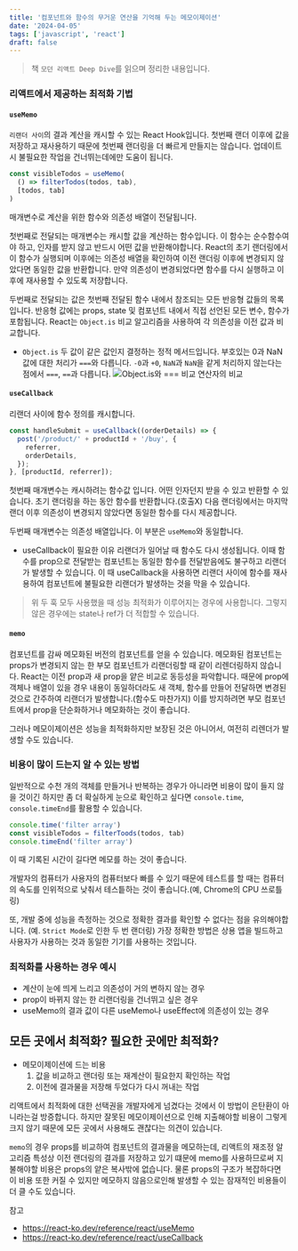 ```yaml
---
title: '컴포넌트와 함수의 무거운 연산을 기억해 두는 메모이제이션'
date: '2024-04-05'
tags: ['javascript', 'react']
draft: false
---
```


> 책 `모던 리액트 Deep Dive`를 읽으며 정리한 내용입니다.

### 리액트에서 제공하는 최적화 기법

#### `useMemo`

`리랜더 사이`의 결과 계산을 캐시할 수 있는 React Hook입니다.
첫번째 랜더 이후에 값을 저장하고 재사용하기 때문에 첫번째 랜더링을 더 빠르게 만들지는 않습니다. 업데이트 시 불필요한 작업을 건너뛰는데에만 도움이 됩니다.

```js
const visibleTodos = useMemo(
  () => filterTodos(todos, tab),
  [todos, tab]
)
```

매개변수로 계산을 위한 함수와 의존성 배열이 전달됩니다.

첫번째로 전달되는 매개변수는 캐시할 값을 계산하는 함수입니다. 이 함수는 순수함수여야 하고, 인자를 받지 않고 반드시 어떤 값을 반환해야합니다.
React의 초기 랜더링에서 이 함수가 실행되며 이후에는 의존성 배열을 확인하여 이전 랜더링 이후에 변경되지 않았다면 동일한 값을 반환합니다.
만약 의존성이 변경되었다면 함수를 다시 실행하고 이후에 재사용할 수 있도록 저장합니다.

두번째로 전달되는 값은 첫번째 전달된 함수 내에서 참조되는 모든 반응형 값들의 목록입니다. 반응형 값에는 props, state 및 컴포넌트 내에서 직접 선언된 모든 변수, 함수가 포함됩니다.
React는 `Object.is` 비교 알고리즘을 사용하여 각 의존성을 이전 값과 비교합니다.

- `Object.is`
  두 값이 같은 값인지 결정하는 정적 메서드입니다. 부호있는 0과 NaN 값에 대한 처리가 `===`와 다릅니다. `-0`과 `+0`, `NaN`과 `NaN`을 같게 처리하지 않는다는 점에서 `===`, `==`과 다릅니다.
  ![Object.is와 === 비교 연산자의 비교](https://github.com/kimdoyeonn/kimdoyeonn.github.io/assets/53068706/f5ca03e4-8de7-47bb-a159-6056277285e7)

#### `useCallback`

리랜더 사이에 함수 정의를 캐시합니다.

```js
const handleSubmit = useCallback((orderDetails) => {
  post('/product/' + productId + '/buy', {
    referrer,
    orderDetails,
  });
}, [productId, referrer]);
```

첫번째 매개변수는 캐시하려는 함수값 입니다. 어떤 인자던지 받을 수 있고 반환할 수 있습니다.
초기 랜더링을 하는 동안 함수를 반환합니다.(호출X) 다음 랜더링에서는 마지막 랜더 이후 의존성이 변경되지 않았다면 동일한 함수를 다시 제공합니다.

두번째 매개변수는 의존성 배열입니다. 이 부분은 `useMemo`와 동일합니다.

- useCallback이 필요한 이유
  리랜더가 일어날 때 함수도 다시 생성됩니다. 이때 함수를 prop으로 전달받는 컴포넌트는 동일한 함수를 전달받음에도 불구하고 리랜더가 발생할 수 있습니다.
  이 때 useCallback을 사용하면 리랜더 사이에 함수를 재사용하여 컴포넌트에 불필요한 리랜더가 발생하는 것을 막을 수 있습니다.

> 위 두 훅 모두 사용했을 때 성능 최적화가 이루어지는 경우에 사용합니다. 그렇지 않은 경우에는 state나 ref가 더 적합할 수 있습니다.

#### `memo`

컴포넌트를 감싸 메모화된 버전의 컴포넌트를 얻을 수 있습니다. 메모화된 컴포넌트는 props가 변경되지 않는 한 부모 컴포넌트가 리랜더링할 때 같이 리렌더링하지 않습니다.
React는 이전 prop과 새 prop을 얕은 비교로 동등성을 파악합니다.
때문에 prop에 객체나 배열이 있을 경우 내용이 동일하더라도 새 객체, 함수를 만들어 전달하면 변경된 것으로 간주하여 리랜더가 발생합니다.(함수도 마찬가지)
이를 방지하려면 부모 컴포넌트에서 prop을 단순화하거나 메모화하는 것이 좋습니다.

그러나 메모이제이션은 성능을 최적화하지만 보장된 것은 아니어서, 여전히 리렌더가 발생할 수도 있습니다.

### 비용이 많이 드는지 알 수 있는 방법

일반적으로 수천 개의 객체를 만들거나 반복하는 경우가 아니라면 비용이 많이 들지 않을 것이긴 하지만 좀 더 확실하게 눈으로 확인하고 싶다면 `console.time`, `console.timeEnd`를 활용할 수 있습니다.

```js
console.time('filter array')
const visibleTodos = filterToods(todos, tab)
console.timeEnd('filter array')
```

이 때 기록된 시간이 길다면 메모를 하는 것이 좋습니다.

개발자의 컴퓨터가 사용자의 컴퓨터보다 빠를 수 있기 때문에 테스트를 할 때는 컴퓨터의 속도를 인위적으로 낮춰서 테스틑하는 것이 좋습니다.(예, Chrome의 CPU 쓰로틀링)

또, 개발 중에 성능을 측정하는 것으로 정확한 결과를 확인할 수 없다는 점을 유의해야합니다. (예. `Strict Mode`로 인한 두 번 랜더링) 가장 정확한 방법은 상용 앱을 빌드하고 사용자가 사용하는 것과 동일한 기기를 사용하는 것입니다.

### 최적화를 사용하는 경우 예시

- 계산이 눈에 띄게 느리고 의존성이 거의 변하지 않는 경우
- prop이 바뀌지 않는 한 리랜더링을 건너뛰고 싶은 경우
- useMemo의 결과 값이 다른 useMemo나 useEffect에 의존성이 있는 경우

## 모든 곳에서 최적화? 필요한 곳에만 최적화?

- 메모이제이션에 드는 비용
  1. 값을 비교하고 랜더링 또는 재계산이 필요한지 확인하는 작업
  2. 이전에 결과물을 저장해 두었다가 다시 꺼내는 작업

리액트에서 최적화에 대한 선택권을 개발자에게 넘겼다는 것에서 이 방법이 은탄환이 아니라는걸 방증합니다.
하지만 잘못된 메모이제이션으로 인해 지출해야할 비용이 그렇게 크지 않기 때문에 모든 곳에서 사용해도 괜찮다는 의견이 있습니다.

`memo`의 경우 props를 비교하여 컴포넌트의 결과물을 메모하는데, 리액트의 재조정 알고리즘 특성상 이전 랜더링의 결과를 저장하고 있기 떄문에 memo를 사용하므로써 지불해야할 비용은 props의 얕은 복사밖에 없습니다.
물론 props의 구조가 복잡하다면 이 비용 또한 커질 수 있지만 메모하지 않음으로인해 발생할 수 있는 잠재적인 비용들이 더 클 수도 있습니다.

참고
- https://react-ko.dev/reference/react/useMemo
- https://react-ko.dev/reference/react/useCallback
